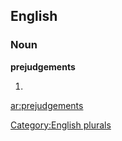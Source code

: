 
==English==

===Noun===
'''prejudgements'''

# {{plural of|[[prejudgement]]}}

[[Category:English plurals]]

[[ar:prejudgements]]